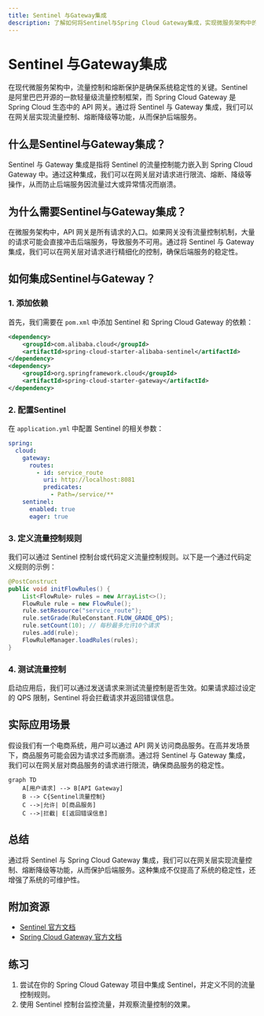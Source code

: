 ```yaml
---
title: Sentinel 与Gateway集成
description: 了解如何将Sentinel与Spring Cloud Gateway集成，实现微服务架构中的流量控制和熔断保护。
---
```


# Sentinel 与Gateway集成

在现代微服务架构中，流量控制和熔断保护是确保系统稳定性的关键。Sentinel 是阿里巴巴开源的一款轻量级流量控制框架，而 Spring Cloud Gateway 是 Spring Cloud 生态中的 API 网关。通过将 Sentinel 与 Gateway 集成，我们可以在网关层实现流量控制、熔断降级等功能，从而保护后端服务。

## 什么是Sentinel与Gateway集成？

Sentinel 与 Gateway 集成是指将 Sentinel 的流量控制能力嵌入到 Spring Cloud Gateway 中。通过这种集成，我们可以在网关层对请求进行限流、熔断、降级等操作，从而防止后端服务因流量过大或异常情况而崩溃。

## 为什么需要Sentinel与Gateway集成？

在微服务架构中，API 网关是所有请求的入口。如果网关没有流量控制机制，大量的请求可能会直接冲击后端服务，导致服务不可用。通过将 Sentinel 与 Gateway 集成，我们可以在网关层对请求进行精细化的控制，确保后端服务的稳定性。

## 如何集成Sentinel与Gateway？

### 1. 添加依赖

首先，我们需要在 `pom.xml` 中添加 Sentinel 和 Spring Cloud Gateway 的依赖：

```xml
<dependency>
    <groupId>com.alibaba.cloud</groupId>
    <artifactId>spring-cloud-starter-alibaba-sentinel</artifactId>
</dependency>
<dependency>
    <groupId>org.springframework.cloud</groupId>
    <artifactId>spring-cloud-starter-gateway</artifactId>
</dependency>
```

### 2. 配置Sentinel

在 `application.yml` 中配置 Sentinel 的相关参数：

```yaml
spring:
  cloud:
    gateway:
      routes:
        - id: service_route
          uri: http://localhost:8081
          predicates:
            - Path=/service/**
    sentinel:
      enabled: true
      eager: true
```

### 3. 定义流量控制规则

我们可以通过 Sentinel 控制台或代码定义流量控制规则。以下是一个通过代码定义规则的示例：

```java
@PostConstruct
public void initFlowRules() {
    List<FlowRule> rules = new ArrayList<>();
    FlowRule rule = new FlowRule();
    rule.setResource("service_route");
    rule.setGrade(RuleConstant.FLOW_GRADE_QPS);
    rule.setCount(10); // 每秒最多允许10个请求
    rules.add(rule);
    FlowRuleManager.loadRules(rules);
}
```

### 4. 测试流量控制

启动应用后，我们可以通过发送请求来测试流量控制是否生效。如果请求超过设定的 QPS 限制，Sentinel 将会拦截请求并返回错误信息。

## 实际应用场景

假设我们有一个电商系统，用户可以通过 API 网关访问商品服务。在高并发场景下，商品服务可能会因为请求过多而崩溃。通过将 Sentinel 与 Gateway 集成，我们可以在网关层对商品服务的请求进行限流，确保商品服务的稳定性。

```mermaid
graph TD
    A[用户请求] --> B[API Gateway]
    B --> C{Sentinel流量控制}
    C -->|允许| D[商品服务]
    C -->|拦截| E[返回错误信息]
```

## 总结

通过将 Sentinel 与 Spring Cloud Gateway 集成，我们可以在网关层实现流量控制、熔断降级等功能，从而保护后端服务。这种集成不仅提高了系统的稳定性，还增强了系统的可维护性。

## 附加资源

- [Sentinel 官方文档](https://sentinelguard.io/zh-cn/docs/introduction.html)
- [Spring Cloud Gateway 官方文档](https://spring.io/projects/spring-cloud-gateway)

## 练习

1. 尝试在你的 Spring Cloud Gateway 项目中集成 Sentinel，并定义不同的流量控制规则。
2. 使用 Sentinel 控制台监控流量，并观察流量控制的效果。

